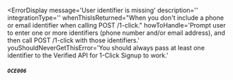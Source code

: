 
<ErrorDisplay
  message='User identifier is missing'
  description=''
  integrationType=''
  whenThisIsReturned="When you don't include a phone or email identifier when calling POST /1-click." 
  howToHandle='Prompt user to enter one or more identifiers (phone number and/or email address), and then call POST /1-click with those identifiers.'
  youShouldNeverGetThisError='You should always pass at least one identifier to the Verified API for 1-Click Signup to work.'
>
  ##### `OCE006`
</ErrorDisplay>